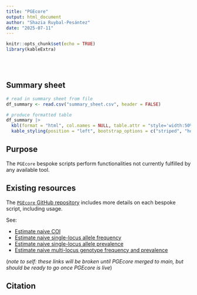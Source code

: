 ```yaml
---
title: "PGEcore"
output: html_document
author: "Shazia Ruybal-Pesántez"
date: "2025-07-11"
---
```


```r
knitr::opts_chunk$set(echo = TRUE)
library(kableExtra)
```

<br/>
<br/>

## Summary sheet

```r
# read in summary sheet from file
df_summary <- read.csv("summary_sheet.csv", header = FALSE)

# produce formatted table
df_summary |>
  kbl(format = "html", col.names = NULL, table.attr = "style='width:50%;'", escape = FALSE) |>
  kable_styling(position = "left", bootstrap_options = c("striped", "hover", "condensed"))
```

## Purpose

The `PGEcore` bespoke scripts perform functionalities not currently fulfilled by any available tool. 

## Existing resources

The [`PGEcore` GitHub repository](https://github.com/nianqiaoju/snp-slice) includes more details on each bespoke script, including usage. 

See:

- [Estimate naive COI](https://github.com/PlasmoGenEpi/PGEcore/scripts/estimate_coi_naive/)
- [Estimate naive single-locus allele frequency](https://github.com/PlasmoGenEpi/PGEcore/scripts/estimate_allele_frequency_naive/)
- [Estimate naive single-locus allele prevalence](https://github.com/PlasmoGenEpi/PGEcore/scripts/estimate_allele_prevalence_naive/)
- [Estimate naive multi-locus genotype frequency and prevalence](https://github.com/PlasmoGenEpi/PGEcore/scripts/multilocus_prevfreq_naive)

(*note to self: these links will be broken until PGEcore merged to main, but should be ready to go once PGEcore is live*)

## Citation

